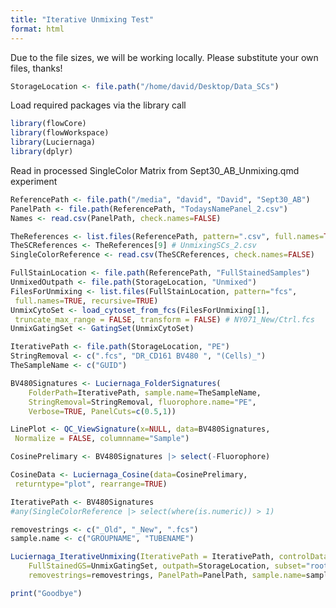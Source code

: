 ```yaml
---
title: "Iterative Unmixing Test"
format: html
---
```


Due to the file sizes, we will be working locally. Please substitute your own files, thanks!

```r
StorageLocation <- file.path("/home/david/Desktop/Data_SCs")
```

Load required packages via the library call 

```r
library(flowCore)
library(flowWorkspace)
library(Luciernaga)
library(dplyr)
```

Read in processed SingleColor Matrix from Sept30_AB_Unmixing.qmd experiment

```r
ReferencePath <- file.path("/media", "david", "David", "Sept30_AB")
PanelPath <- file.path(ReferencePath, "TodaysNamePanel_2.csv")
Names <- read.csv(PanelPath, check.names=FALSE)

TheReferences <- list.files(ReferencePath, pattern=".csv", full.names=TRUE)
TheSCReferences <- TheReferences[9] # UnmixingSCs_2.csv
SingleColorReference <- read.csv(TheSCReferences, check.names=FALSE)

FullStainLocation <- file.path(ReferencePath, "FullStainedSamples")
UnmixedOutpath <- file.path(StorageLocation, "Unmixed")
FilesForUnmixing <- list.files(FullStainLocation, pattern="fcs",
 full.names=TRUE, recursive=TRUE)
UnmixCytoSet <- load_cytoset_from_fcs(FilesForUnmixing[1],
 truncate_max_range = FALSE, transform = FALSE) # NY071_New/Ctrl.fcs
UnmixGatingSet <- GatingSet(UnmixCytoSet)
```

```r
IterativePath <- file.path(StorageLocation, "PE")
StringRemoval <- c(".fcs", "DR_CD161 BV480 ", "(Cells)_")
TheSampleName <- c("GUID") 

BV480Signatures <- Luciernaga_FolderSignatures(
    FolderPath=IterativePath, sample.name=TheSampleName,
    StringRemoval=StringRemoval, fluorophore.name="PE",
    Verbose=TRUE, PanelCuts=c(0.5,1))

LinePlot <- QC_ViewSignature(x=NULL, data=BV480Signatures,
 Normalize = FALSE, columnname="Sample")

CosinePrelimary <- BV480Signatures |> select(-Fluorophore)

CosineData <- Luciernaga_Cosine(data=CosinePrelimary,
 returntype="plot", rearrange=TRUE)

IterativePath <- BV480Signatures
#any(SingleColorReference |> select(where(is.numeric)) > 1)
```


```r
removestrings <- c("_Old", "_New", ".fcs")
sample.name <- c("GROUPNAME", "TUBENAME") 

Luciernaga_IterativeUnmixing(IterativePath = IterativePath, controlData=SingleColorReference,
    FullStainedGS=UnmixGatingSet, outpath=StorageLocation, subset="root",
    removestrings=removestrings, PanelPath=PanelPath, sample.name=sample.name)
```

```r
print("Goodbye")
```
